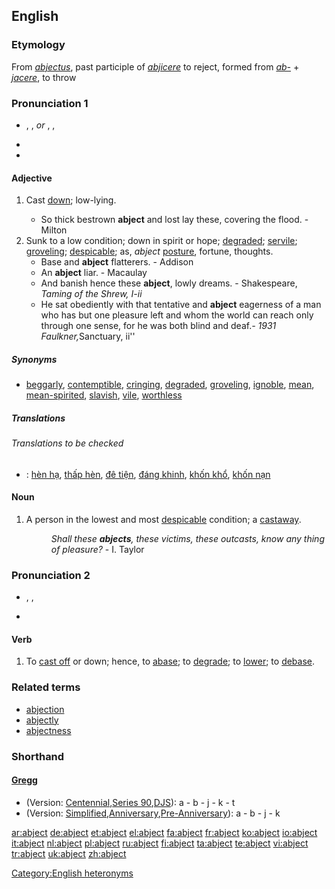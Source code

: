 {{rfc|Shorthand unknown/invalid header}}
==English==

===Etymology===
From {{L.}} ''[[abjectus]]'', past participle of ''[[abjicere]]'' to reject, formed from ''[[ab-]]'' + ''[[jacere]]'', to throw

===Pronunciation 1===
*{{enPR|ăbʹjĕkt}}, {{IPA|/ˈæbdʒɛkt/}}, {{SAMPA|/"{bdZEkt/}} ''or'' {{AHD|ăbʹjĭkt}}, {{IPA|/ˈæbdʒɪkt/}}, {{SAMPA|/"{bdZIkt/}}
*{{rhymes|ɛkt}}
*{{audio|en-uk-abject.ogg|Audio (UK)}}

====Adjective====
{{en-adj|er|more}}

# {{obsolete}} Cast [[down]]; low-lying.
#* So thick bestrown '''abject''' and lost lay these, covering the flood. - Milton
# Sunk to a low condition; down in spirit or hope; [[degraded]]; [[servile]]; [[groveling]]; [[despicable]]; as, ''abject'' [[posture]], fortune, thoughts.
#* Base and '''abject''' flatterers. - Addison
#* An '''abject''' liar. - Macaulay
#* And banish hence these '''abject''', lowly dreams. - Shakespeare, ''Taming of the Shrew, I-ii''
#* He sat obediently with that tentative and '''abject''' eagerness of a man who has but one pleasure left and whom the world can reach only through one sense, for he was both blind and deaf.'' - 1931 Faulkner, ''Sanctuary, ii''

=====Synonyms=====
* [[beggarly]], [[contemptible]], [[cringing]], [[degraded]], [[groveling]], [[ignoble]], [[mean]], [[mean-spirited]], [[slavish]], [[vile]], [[worthless]]

=====Translations=====
======Translations to be checked======
{{checktrans}}
*{{ttbc|Vietnamese}}: [[hèn hạ]], [[thấp hèn]], [[đê tiện]], [[đáng khinh]], [[khốn khổ]], [[khốn nạn]]

====Noun====
{{en-noun}}

# {{obsolete}} A person in the lowest and most [[despicable]] condition; a [[castaway]].
#: ''Shall these '''abjects''', these victims, these outcasts, know any thing of pleasure?'' - I. Taylor

===Pronunciation 2===
*{{enPR|ăbjĕktʹ}}, {{IPA|/æbˈdʒɛkt/}}, {{SAMPA|/{b"dZEkt/}}
*{{rhymes|ɛkt}}
{{rfap}}

====Verb====
{{en-verb}}

# {{transitive}} {{obsolete}} To [[cast off]] or down; hence, to [[abase]]; to [[degrade]]; to [[lower]]; to [[debase]].

===Related terms===
* [[abjection]]
* [[abjectly]]
* [[abjectness]]

===Shorthand===

====[http://en.wikipedia.org/wiki/Gregg_Shorthand Gregg]====
* (Version: [http://en.wikipedia.org/wiki/Gregg_Shorthand#Centennial_Gregg_Shorthand Centennial],[http://en.wikipedia.org/wiki/Gregg_Shorthand#Series_90_Gregg_Shorthand  Series 90],[http://en.wikipedia.org/wiki/Gregg_Shorthand#Diamond_Jubilee_Gregg_Shorthand  DJS]): a - b - j - k - t
* (Version: [http://en.wikipedia.org/wiki/Gregg_Shorthand#Simplified_Gregg_Shorthand Simplified],[http://en.wikipedia.org/wiki/Gregg_Shorthand#Anniversary_Gregg_Shorthand Anniversary],[http://en.wikipedia.org/wiki/Gregg_Shorthand#Pre-Anniversary_Gregg_Shorthand Pre-Anniversary]): a - b - j - k

[[Category:English heteronyms]]

[[ar:abject]]
[[de:abject]]
[[et:abject]]
[[el:abject]]
[[fa:abject]]
[[fr:abject]]
[[ko:abject]]
[[io:abject]]
[[it:abject]]
[[nl:abject]]
[[pl:abject]]
[[ru:abject]]
[[fi:abject]]
[[ta:abject]]
[[te:abject]]
[[vi:abject]]
[[tr:abject]]
[[uk:abject]]
[[zh:abject]]